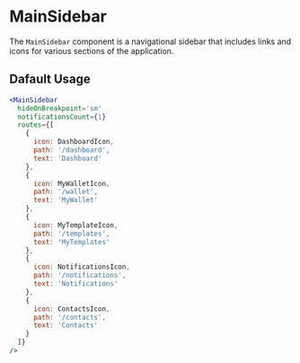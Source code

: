 
<Meta title="V2/MainSidebar/Documentation" component={MainSidebar} />

# MainSidebar

The `MainSidebar` component is a navigational sidebar that includes links and icons for various sections of the application.

## Dafault Usage

```jsx
<MainSidebar
  hideOnBreakpoint='sm'
  notificationsCount={1}
  routes={[
    {
      icon: DashboardIcon,
      path: '/dashboard',
      text: 'Dashboard'
    },
    {
      icon: MyWalletIcon,
      path: '/wallet',
      text: 'MyWallet'
    },
    {
      icon: MyTemplateIcon,
      path: '/templates',
      text: 'MyTemplates'
    },
    {
      icon: NotificationsIcon,
      path: '/notifications',
      text: 'Notifications'
    },
    {
      icon: ContactsIcon,
      path: '/contacts',
      text: 'Contacts'
    }
  ]}
/>
